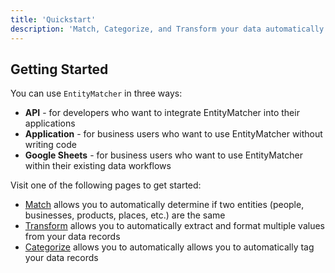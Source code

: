 ```yaml
---
title: 'Quickstart'
description: 'Match, Categorize, and Transform your data automatically'
---
```


## Getting Started

You can use `EntityMatcher` in three ways:
* **API** - for developers who want to integrate EntityMatcher into their applications
* **Application** - for business users who want to use EntityMatcher without writing code
* **Google Sheets** - for business users who want to use EntityMatcher within their existing data workflows

Visit one of the following pages to get started:
* [Match](/match/overview) allows you to automatically determine if two entities (people, businesses, products, places, etc.) are the same
* [Transform](/transform/overview) allows you to automatically extract and format multiple values from your data records
* [Categorize](/categorize/overview) allows you to automatically allows you to automatically tag your data records